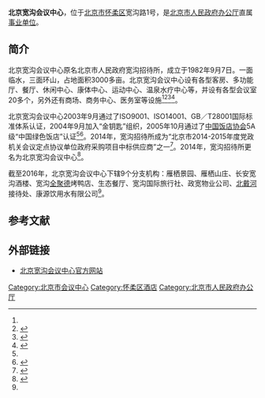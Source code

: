'''北京宽沟会议中心'''，位于[[北京市|北京市]][[怀柔区|怀柔区]]宽沟路1号，是[[北京市人民政府办公厅|北京市人民政府办公厅]]直属[[事业单位|事业单位]]。

==简介==
北京宽沟会议中心原名北京市人民政府宽沟招待所，成立于1982年9月7日。一面临水，三面环山，占地面积3000多亩。北京宽沟会议中心设有各型客房、多功能厅、餐厅、休闲中心、康体中心、运动中心、温泉水疗中心等，并设有各型会议室20多个，另外还有商场、商务中心、医务室等设施<ref name=hrhz/><ref name=bjkg>{{Cite web |url = http://www.kuangou.com/?Info36/ |title = 概况 |author =  |date =  |publisher = 北京宽沟会议中心 |language =  |accessdate = 2017-01-17 |quote =  |archive-date = 2012-04-01 |archive-url = https://web.archive.org/web/20120401093615/http://www.kuangou.com/?Info36%2F |dead-url = no }}</ref><ref>{{Cite web  |url =http://www.visitbeijing.com.cn/lodging/economictype/n214647904.shtml  |title =宽沟招待所：有点小资的招待所  |author =  |date =2012-05-05  |publisher =北京旅游网  |language =  |accessdate =  |quote =  |archive-date =2011-08-21  |archive-url =https://web.archive.org/web/20110821061345/http://www.visitbeijing.com.cn/lodging/economictype/n214647904.shtml  |dead-url =no  }}</ref><ref>{{Cite web |url = http://www.hrkg.net/main.asp |title = 宽沟招待所 |author =  |date =  |publisher = 宽沟招待所 |language =  |accessdate = 2017-01-17 |quote =  |archive-date = 2017-04-22 |archive-url = https://web.archive.org/web/20170422122453/http://www.hrkg.net/main.asp |dead-url = no }}</ref>。

北京宽沟会议中心2003年9月通过了ISO9001、ISO14001、GB／T28001国际标准体系认证，2004年9月加入“金钥匙”组织，2005年10月通过了[[中国饭店协会|中国饭店协会]]5A级“中国绿色饭店”认证<ref name=bjkg/><ref name=hrhz>{{Cite web|url = http://www.micehuairou.gov.cn/hzw/hzss/dxjd/hr_304932/index.html|title = 北京市人民政府宽沟招待所|author = |date = 2016-12-01|publisher = 怀柔会展网|language = |accessdate = |quote = }}{{Dead link|date=2018年8月 |bot=InternetArchiveBot |fix-attempted=yes }}</ref>。2014年，宽沟招待所成为“北京市2014-2015年度党政机关会议定点协议单位政府采购项目中标供应商”之一<ref>{{Cite web|url =http://zhengwu.beijing.gov.cn/wjd/zcjd/t1361470.htm|title =北京年度会议定点单位出炉 开会禁入五星饭店|author =|date =2014-04-01|publisher =首都之窗|language =|accessdate =|quote =}}{{dead link|date=2018年5月 |bot=InternetArchiveBot |fix-attempted=yes }}</ref>。2014年，宽沟招待所更名为北京宽沟会议中心<ref>{{Cite web |url = http://news.sina.com.cn/o/2014-10-12/023930976656.shtml |title =260志愿者“备战”APEC财长会  |author =  |date =2014-10-12  |publisher =新浪  |language =  |accessdate =  |quote =  }}</ref>。

截至2016年，北京宽沟会议中心下辖9个分支机构：雁栖景园、雁栖山庄、长安宽沟酒楼、宽沟[[全聚德|全聚德]]烤鸭店、生态餐厅、宽沟国际旅行社、政宽物业公司、[[北戴河|北戴河]]接待处、康源饮用水有限公司<ref name=bjkg/>。

==参考文献==
{{reflist}}

==外部链接==
*[http://www.kuangou.com 北京宽沟会议中心官方网站]{{Wayback|url=http://www.kuangou.com/ |date=20170426011235 }}

[[Category:北京市会议中心|Category:北京市会议中心]]
[[Category:怀柔区酒店|Category:怀柔区酒店]]
[[Category:北京市人民政府办公厅|Category:北京市人民政府办公厅]]